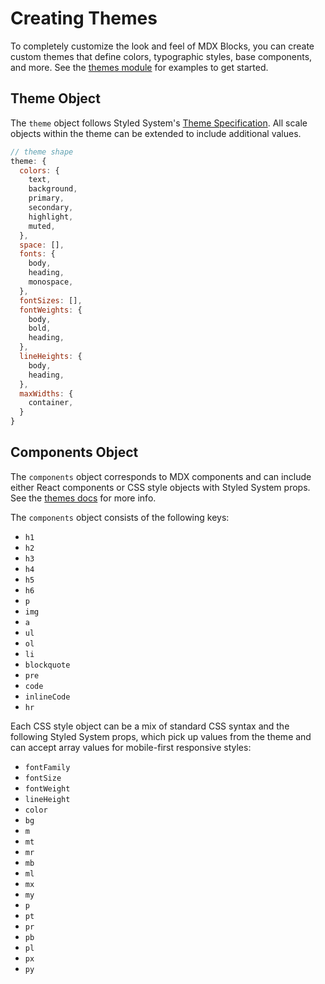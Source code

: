 
# Creating Themes

To completely customize the look and feel of MDX Blocks, you can create custom themes that define colors, typographic styles, base components, and more.
See the [themes module][] for examples to get started.

## Theme Object

The `theme` object follows Styled System's [Theme Specification][].
All scale objects within the theme can be extended to include additional values.

```js
// theme shape
theme: {
  colors: {
    text,
    background,
    primary,
    secondary,
    highlight,
    muted,
  },
  space: [],
  fonts: {
    body,
    heading,
    monospace,
  },
  fontSizes: [],
  fontWeights: {
    body,
    bold,
    heading,
  },
  lineHeights: {
    body,
    heading,
  },
  maxWidths: {
    container,
  }
}
```

## Components Object

The `components` object corresponds to MDX components and can include either React components or CSS style objects with Styled System props.
See the [themes docs](/docs/themes) for more info.

The `components` object consists of the following keys:

- `h1`
- `h2`
- `h3`
- `h4`
- `h5`
- `h6`
- `p`
- `img`
- `a`
- `ul`
- `ol`
- `li`
- `blockquote`
- `pre`
- `code`
- `inlineCode`
- `hr`

Each CSS style object can be a mix of standard CSS syntax and the following Styled System props,
which pick up values from the theme and can accept array values for mobile-first responsive styles:

- `fontFamily`
- `fontSize`
- `fontWeight`
- `lineHeight`
- `color`
- `bg`
- `m`
- `mt`
- `mr`
- `mb`
- `ml`
- `mx`
- `my`
- `p`
- `pt`
- `pr`
- `pb`
- `pl`
- `px`
- `py`


[themes module]: https://github.com/jxnblk/mdx-blocks/blob/master/themes.js
[theme specification]: https://styled-system.com/theme-specification
